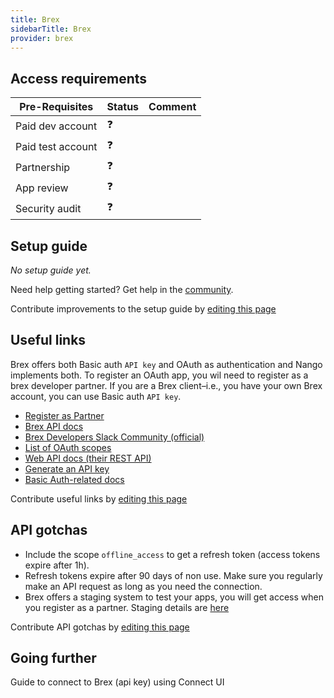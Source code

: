 ```yaml
---
title: Brex
sidebarTitle: Brex
provider: brex
---
```




<Overview />
<PreBuiltTooling provider={providers[pageMetadata.provider]} />
<PreBuiltUseCases />

## Access requirements
| Pre-Requisites | Status | Comment|
| - | - | - |
| Paid dev account | ❓ |  |
| Paid test account | ❓ |  |
| Partnership | ❓ | |
| App review | ❓ |  |
| Security audit | ❓ | |


## Setup guide

_No setup guide yet._

<Tip>Need help getting started? Get help in the [community](https://nango.dev/slack).</Tip>

<Note>Contribute improvements to the setup guide by [editing this page](https://github.com/nangohq/nango/tree/master/docs-v2/integrations/all/brex.mdx)</Note>


## Useful links
Brex offers both Basic auth `API key` and OAuth as authentication and Nango implements both. To register an OAuth app, you wil need to register as a brex developer partner. If you are a Brex client–i.e., you have your own Brex account, you can use Basic auth `API key`.

-   [Register as Partner](https://www.brex.com/partners)
-   [Brex API docs](https://developer.brex.com/)
-   [Brex Developers Slack Community (official)](https://join.slack.com/t/brexdev/shared_invite/zt-vgwh6rja-CjydrUA4uJSB90ZO~gnI8Q)
-   [List of OAuth scopes](https://developer.brex.com/docs/roles_permissions_scopes/#scopes)
-   [Web API docs (their REST API)](https://developer.brex.com/openapi/onboarding_api/)
-   [Generate an API key](https://dashboard.brex.com/settings/developer)
-   [Basic Auth-related docs](https://developer.brex.com/docs/authentication/#2-pass-the-user-token-in-your-api-call-headers)

<Note>Contribute useful links by [editing this page](https://github.com/nangohq/nango/tree/master/docs-v2/integrations/all/brex.mdx)</Note>

## API gotchas

-   Include the scope `offline_access` to get a refresh token (access tokens expire after 1h).
-   Refresh tokens expire after 90 days of non use. Make sure you regularly make an API request as long as you need the connection.
-   Brex offers a staging system to test your apps, you will get access when you register as a partner. Staging details are [here](https://developer.brex.com/docs/partner_authentication/#api-servers)

<Note>Contribute API gotchas by [editing this page](https://github.com/nangohq/nango/tree/master/docs-v2/integrations/all/brex.mdx)</Note>


## Going further

<Card title="Connect to Brex (api key)" icon="link" href="/integrations/all/brex-api-key/connect" horizontal>
  Guide to connect to Brex (api key) using Connect UI
</Card>
